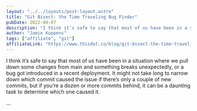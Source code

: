 ```yaml
---
layout: "../../layouts/post-layout.astro"
title: "Git Bisect: the Time Traveling Bug Finder"
pubDate: 2022-09-07
description: "I think it’s safe to say that most of us have been in a situation where we pull down some changes from main and something breaks unexpectedly, or a bug got introduced in a recent deployment. It might not take long to narrow down which commit caused the issue if there’s only a couple of new commits, but if you’re a dozen or more commits behind, it can be a daunting task to determine which one caused it."
author: "Jamie Kuppens"
tags: ["affiliate", "git"]
affiliateLink: "https://www.thisdot.co/blog/git-bisect-the-time-traveling-bug-finder"
---
```


I think it’s safe to say that most of us have been in a situation where we pull
down some changes from main and something breaks unexpectedly, or a bug got
introduced in a recent deployment. It might not take long to narrow down which
commit caused the issue if there’s only a couple of new commits, but if you’re a
dozen or more commits behind, it can be a daunting task to determine which one
caused it.

...
